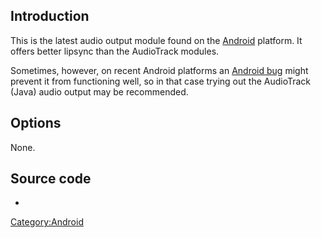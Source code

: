 {{Module|name=opensles|type=Audio output|description=OpenSLES audio output|os=Android|first_version=2.1}}

== Introduction ==
This is the latest audio output module found on the [[Android]] platform. It offers better lipsync than the AudioTrack modules.

Sometimes, however, on recent Android platforms an [https://trac.videolan.org/vlc/ticket/9325 Android bug] might prevent it from functioning well, so in that case trying out the AudioTrack (Java) audio output may be recommended.

== Options==
None.

== Source code ==
* {{VLCSourceFile|modules/audio_output/opensles_android.c}}

[[Category:Android]]